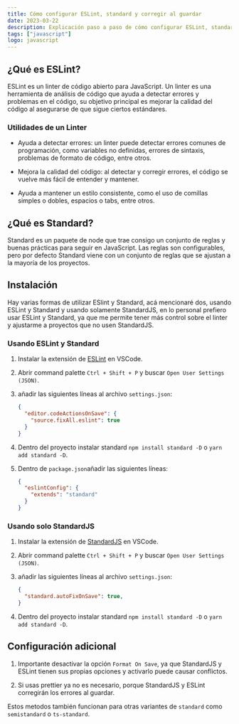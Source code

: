 ```yaml
---
title: Cómo configurar ESLint, standard y corregir al guardar
date: 2023-03-22
description: Explicación paso a paso de cómo configurar ESLint, standard y corregir al guardar con VSCode.
tags: ["javascript"]
logo: javascript
---
```


## ¿Qué es ESLint?

ESLint es un linter de código abierto para JavaScript. Un linter es una herramienta de análisis de código que ayuda a detectar errores y problemas en el código, su objetivo principal es mejorar la calidad del código al asegurarse de que sigue ciertos estándares.

### Utilidades de un Linter

- Ayuda a detectar errores: un linter puede detectar errores comunes de programación, como variables no definidas, errores de sintaxis, problemas de formato de código, entre otros.

- Mejora la calidad del código: al detectar y corregir errores, el código se vuelve más fácil de entender y mantener.

- Ayuda a mantener un estilo consistente, como el uso de comillas simples o dobles, espacios o tabs, entre otros.

## ¿Qué es Standard?

Standard es un paquete de node que trae consigo un conjunto de reglas y buenas prácticas para seguir en JavaScript. Las reglas son configurables, pero por defecto Standard viene con un conjunto de reglas que se ajustan a la mayoría de los proyectos.

## Instalación

Hay varias formas de utilizar ESlint y Standard, acá mencionaré dos, usando ESLint y Standard y usando solamente StandardJS, en lo personal prefiero usar ESLint y Standard, ya que me permite tener más control sobre el linter y ajustarme a proyectos que no usen StandardJS.

### Usando ESLint y Standard

1. Instalar la extensión de [ESLint](https://marketplace.visualstudio.com/items?itemName=dbaeumer.vscode-eslint) en VSCode.

2. Abrir command palette `Ctrl + Shift + P` y buscar `Open User Settings (JSON)`.

3. añadir las siguientes líneas al archivo `settings.json`:

    ```json 
    {
      "editor.codeActionsOnSave": {
        "source.fixAll.eslint": true
      }
    }
    ```

4. Dentro del proyecto instalar standard `npm install standard -D` o `yarn add standard -D`.

5. Dentro de `package.json`añadir las siguientes líneas:

    ```json
    {
      "eslintConfig": {
        "extends": "standard"
      }
    }
    ```

### Usando solo StandardJS

1. Instalar la extensión de [StandardJS](https://marketplace.visualstudio.com/items?itemName=standard.vscode-standard) en VSCode.

2. Abrir command palette `Ctrl + Shift + P` y buscar `Open User Settings (JSON)`.

3. añadir las siguientes líneas al archivo `settings.json`:

    ```json 
    {
      "standard.autoFixOnSave": true,
    }
    ```

4. Dentro del proyecto instalar standard `npm install standard -D` o `yarn add standard -D`.

## Configuración adicional

1. Importante desactivar la opción `Format On Save`, ya que StandardJS y ESLint tienen sus propias opciones y activarlo puede causar conflictos.

2. Si usas prettier ya no es necesario, porque StandardJS y ESLint corregirán los errores al guardar.

Estos metodos también funcionan para otras variantes de `standard` como `semistandard` o `ts-standard`.